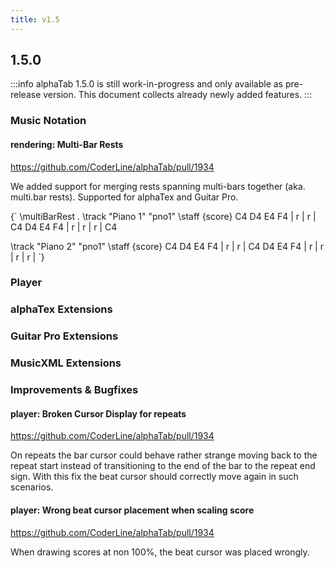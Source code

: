 ```yaml
---
title: v1.5
---
```



## 1.5.0

:::info
alphaTab 1.5.0 is still work-in-progress and only available as pre-release version. This document collects already newly
added features.
:::

### Music Notation

#### rendering: Multi-Bar Rests
https://github.com/CoderLine/alphaTab/pull/1934

We added support for merging rests spanning multi-bars together (aka. multi.bar rests).
Supported for alphaTex and Guitar Pro.

<AlphaTab tex={true} tracks="all" player={true}>{`
\\multiBarRest
.
\\track "Piano 1" "pno1"
    \\staff {score}
    C4 D4 E4 F4 | r | r | C4 D4 E4 F4 | r | r | r | C4

\\track "Piano 2" "pno1"
    \\staff {score}
    C4 D4 E4 F4 | r | r | C4 D4 E4 F4 | r | r | r | r |
`}</AlphaTab>

### Player

### alphaTex Extensions

### Guitar Pro Extensions

### MusicXML Extensions

### Improvements & Bugfixes

#### player: Broken Cursor Display for repeats
https://github.com/CoderLine/alphaTab/pull/1934

On repeats the bar cursor could behave rather strange moving back to the repeat start instead of transitioning to the end of the bar to the repeat end sign.
With this fix the beat cursor should correctly move again in such scenarios.

#### player: Wrong beat cursor placement when scaling score
https://github.com/CoderLine/alphaTab/pull/1934

When drawing scores at non 100%, the beat cursor was placed wrongly.